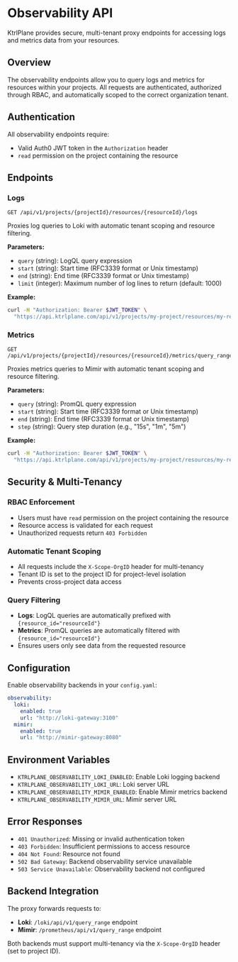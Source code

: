 # Observability API

KtrlPlane provides secure, multi-tenant proxy endpoints for accessing logs and metrics data from your resources.

## Overview

The observability endpoints allow you to query logs and metrics for resources within your projects. All requests are authenticated, authorized through RBAC, and automatically scoped to the correct organization tenant.

## Authentication

All observability endpoints require:
- Valid Auth0 JWT token in the `Authorization` header
- `read` permission on the project containing the resource

## Endpoints

### Logs

```http
GET /api/v1/projects/{projectId}/resources/{resourceId}/logs
```

Proxies log queries to Loki with automatic tenant scoping and resource filtering.

**Parameters:**
- `query` (string): LogQL query expression
- `start` (string): Start time (RFC3339 format or Unix timestamp)
- `end` (string): End time (RFC3339 format or Unix timestamp)
- `limit` (integer): Maximum number of log lines to return (default: 1000)

**Example:**
```bash
curl -H "Authorization: Bearer $JWT_TOKEN" \
  "https://api.ktrlplane.com/api/v1/projects/my-project/resources/my-resource/logs?query={level=\"error\"}&start=2025-01-27T10:00:00Z&end=2025-01-27T11:00:00Z&limit=100"
```

### Metrics

```http
GET /api/v1/projects/{projectId}/resources/{resourceId}/metrics/query_range
```

Proxies metrics queries to Mimir with automatic tenant scoping and resource filtering.

**Parameters:**
- `query` (string): PromQL query expression
- `start` (string): Start time (RFC3339 format or Unix timestamp)
- `end` (string): End time (RFC3339 format or Unix timestamp)
- `step` (string): Query step duration (e.g., "15s", "1m", "5m")

**Example:**
```bash
curl -H "Authorization: Bearer $JWT_TOKEN" \
  "https://api.ktrlplane.com/api/v1/projects/my-project/resources/my-resource/metrics/query_range?query=cpu_usage_percent&start=2025-01-27T10:00:00Z&end=2025-01-27T11:00:00Z&step=15s"
```

## Security & Multi-Tenancy

### RBAC Enforcement
- Users must have `read` permission on the project containing the resource
- Resource access is validated for each request
- Unauthorized requests return `403 Forbidden`

### Automatic Tenant Scoping
- All requests include the `X-Scope-OrgID` header for multi-tenancy
- Tenant ID is set to the project ID for project-level isolation
- Prevents cross-project data access

### Query Filtering
- **Logs**: LogQL queries are automatically prefixed with `{resource_id="resourceId"}`
- **Metrics**: PromQL queries are automatically filtered with `{resource_id="resourceId"}`
- Ensures users only see data from the requested resource

## Configuration

Enable observability backends in your `config.yaml`:

```yaml
observability:
  loki:
    enabled: true
    url: "http://loki-gateway:3100"
  mimir:
    enabled: true
    url: "http://mimir-gateway:8080"
```

## Environment Variables

- `KTRLPLANE_OBSERVABILITY_LOKI_ENABLED`: Enable Loki logging backend
- `KTRLPLANE_OBSERVABILITY_LOKI_URL`: Loki server URL
- `KTRLPLANE_OBSERVABILITY_MIMIR_ENABLED`: Enable Mimir metrics backend
- `KTRLPLANE_OBSERVABILITY_MIMIR_URL`: Mimir server URL

## Error Responses

- `401 Unauthorized`: Missing or invalid authentication token
- `403 Forbidden`: Insufficient permissions to access resource
- `404 Not Found`: Resource not found
- `502 Bad Gateway`: Backend observability service unavailable
- `503 Service Unavailable`: Observability backend not configured

## Backend Integration

The proxy forwards requests to:
- **Loki**: `/loki/api/v1/query_range` endpoint
- **Mimir**: `/prometheus/api/v1/query_range` endpoint

Both backends must support multi-tenancy via the `X-Scope-OrgID` header (set to project ID).